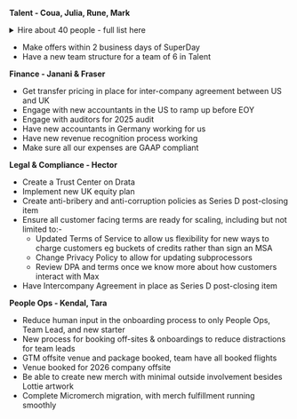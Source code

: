 **Talent - Coua, Julia, Rune, Mark**

<details>
<summary>Hire about 40 people - full list here</summary>

We do not expect to make all these hires in Q3 - the low ones in particular are more of a stretch goal. We expect to make about 35-40 hires in Q3 in total. 

**High**

* ~~Platform Features Product Engineer~~ 
* Clickhouse Engineer
* Growth Engineer - Integrations
* Feature Flags - SDK 
* Data Warehouse Backend  (Pipelines focus)
* Production Designer
* Auth Product Engineer with Auth experience
* ~~Talent Partner #1~~
* PeopleOps Manager (US)
* ~~Customer Success Manager  #1~~ 
* CSM #2
* Billing Engineer
* Technical Account Exec #1 EMEA
* Technical Account Manager  #1 
* ~~Support Eng #1~~
* Product Marketing Manager #1
* ~~Production Designer~~
* ~~Post-Production Specialist~~

**Medium** 

* Feature Flags Product Engineer
* Replay Product Engineer
* Error tracking Product Engineer
* No Code Experiments Product Engineer
* Product Manager #1
* Heatmaps Product Engineer
* Web Analytics Product Engineer
* Talent Partner #2 (US) 
* Product Marketing Manager #2
* SalesOps Engineer
* Office Manager
* Support Eng #2
* Customer Success Manager #3
* Customer Success Manager #4 
* Technical Account Exec #2 
* Technical Account Manager #2 
* Technical Account Manager #3
* Technical Content Marketer #1
* Platform Engineer 

**Low**

* Prompt Management & Evaluation Product Engineer
* Product Manager #2 
* Platform Features Product Engineer
* Product Analytics Product Engineer
* Auth Product Engineer
* Data Warehouse Backend
* Revenue Analytics Product Engineer
* Heatmaps Product Engineer
* API queries Product Engineer
* Talent Partner #3
* Support Eng #3 
* Technical Account Exec #3
* Technical Account Manager #4
* Demand Gen Graphic Designer
* Technical Content Marketer #2

The sections are not stack-ranked. 
</details>


* Make offers within 2 business days of SuperDay 
* Have a new team structure for a team of 6 in Talent

**Finance - Janani & Fraser**
* Get transfer pricing in place for inter-company agreement between US and UK
* Engage with new accountants in the US to ramp up before EOY 
* Engage with auditors for 2025 audit
* Have new accountants in Germany working for us
* Have new revenue recognition process working 
* Make sure all our expenses are GAAP compliant

**Legal & Compliance - Hector**
* Create a Trust Center on Drata
* Implement new UK equity plan
* Create anti-bribery and anti-corruption policies as Series D post-closing item
* Ensure all customer facing terms are ready for scaling, including but not limited to:-
    * Updated Terms of Service to allow us flexibility for new ways to charge customers eg buckets of credits rather than sign an MSA
    * Change Privacy Policy to allow for updating subprocessors 
    * Review DPA and terms once we know more about how customers interact with Max
* Have Intercompany Agreement in place as Series D post-closing item

**People Ops - Kendal, Tara**
* Reduce human input in the onboarding process to only People Ops, Team Lead, and new starter
* New process for booking off-sites & onboardings to reduce distractions for team leads
* GTM offsite venue and package booked, team have all booked flights
* Venue booked for 2026 company offsite
* Be able to create new merch with minimal outside involvement besides Lottie artwork
* Complete Micromerch migration, with merch fulfillment running smoothly

